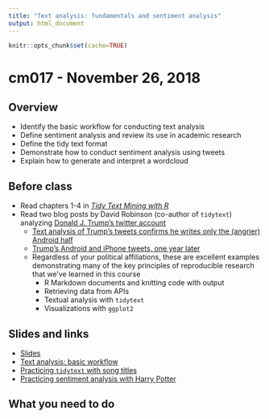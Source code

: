 ```yaml
---
title: "Text analysis: fundamentals and sentiment analysis"
output: html_document
---
```


```r
knitr::opts_chunk$set(cache=TRUE)
```

# cm017 - November 26, 2018

## Overview

* Identify the basic workflow for conducting text analysis
* Define sentiment analysis and review its use in academic research
* Define the tidy text format
* Demonstrate how to conduct sentiment analysis using tweets
* Explain how to generate and interpret a wordcloud

## Before class

* Read chapters 1-4 in [*Tidy Text Mining with R*](http://tidytextmining.com/)
* Read two blog posts by David Robinson (co-author of `tidytext`) analyzing [Donald J. Trump's twitter account](https://twitter.com/realdonaldtrump)
    * [Text analysis of Trump's tweets confirms he writes only the (angrier) Android half](http://varianceexplained.org/r/trump-tweets/)
    * [Trump's Android and iPhone tweets, one year later](http://varianceexplained.org/r/trump-followup/)
    * Regardless of your political affiliations, these are excellent examples demonstrating many of the key principles of reproducible research that we've learned in this course
        * R Markdown documents and knitting code with output
        * Retrieving data from APIs
        * Textual analysis with `tidytext`
        * Visualizations with `ggplot2`

## Slides and links

* [Slides](extras/cm017_slides.html)
* [Text analysis: basic workflow](text001_workflow.html)
* [Practicing `tidytext` with song titles](text002_song_titles_exercise.html)
* [Practicing sentiment analysis with Harry Potter](text003_harry_potter_exercise.html)

## What you need to do


